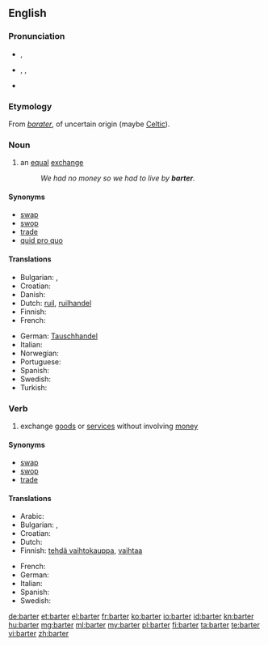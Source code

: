 ==English==
{{wikipedia}}

===Pronunciation===
* {{a|RP}} {{IPA|/ˈbɑːtə(ɹ)/}}, {{X-SAMPA|/bA:t@(r)/}}
* {{a|US}} {{enPR|bärʹ-tər}}, {{IPA|/ˈbɑɹtə˞/}}, {{X-SAMPA|/bArt@`/}}
* {{rhymes|ɑː(r)tə(r)}}

===Etymology===
From {{etyl|fro}} ''[[barater]]'', of uncertain origin (maybe [[Celtic]]).

===Noun===
{{en-noun}}

# an [[equal]] [[exchange]]
#: ''We had no money so we had to live by '''barter'''.''

====Synonyms====
* [[swap]]
* [[swop]]
* [[trade]]
* [[quid pro quo]]

====Translations====
{{trans-top|an equal exchange}}
* Bulgarian: {{t+|bg|размяна}},  {{t|bg|бартер}}
* Croatian: {{t|hr|trampa|f}}
* Danish: {{t-|da|byttehandel}}
* Dutch: [[ruil]], [[ruilhandel]]
* Finnish: {{t-|fi|vaihtokauppa}}
* French: {{t+|fr|troc|m}}
{{trans-mid}}
* German: [[Tauschhandel]] {{m}}
* Italian: {{t-|it|baratto|m}}
* Norwegian: {{t-|no|byttehandel|m}}
* Portuguese: {{t+|pt|permutar}}
* Spanish: {{t+|es|trueque}}
* Swedish: {{t+|sv|byteshandel|c}}
* Turkish: {{t|tr|takas}}
{{trans-bottom}}

===Verb===
{{en-verb}}

# exchange [[goods]] or [[services]] without involving [[money]]

====Synonyms====
* [[swap]]
* [[swop]]
* [[trade]]

====Translations====
{{trans-top|exchange goods or services without involving money}}
* Arabic: {{t|ar|قايض}}
* Bulgarian: {{t|bg|разменям}},  {{t|bg|правя бартер}}
* Croatian: {{t|hr|trampiti}}
* Dutch: {{t+|nl|ruilen}}
* Finnish: [[tehdä vaihtokauppa]], [[vaihtaa]]
{{trans-mid}}
* French: {{t+|fr|troquer}}
* German: {{t|de|tauschen}}
* Italian: {{t+|it|barattare}}
* Spanish: {{t-|es|trocar}}
* Swedish: {{t|sv|idka byteshandel}}
{{trans-bottom}}

[[de:barter]]
[[et:barter]]
[[el:barter]]
[[fr:barter]]
[[ko:barter]]
[[io:barter]]
[[id:barter]]
[[kn:barter]]
[[hu:barter]]
[[mg:barter]]
[[ml:barter]]
[[my:barter]]
[[pl:barter]]
[[fi:barter]]
[[ta:barter]]
[[te:barter]]
[[vi:barter]]
[[zh:barter]]